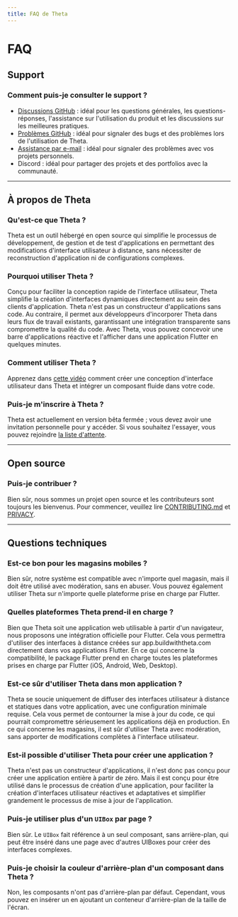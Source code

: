 ```yaml
---
title: FAQ de Theta
---
```


# FAQ

## Support

### Comment puis-je consulter le support ?

- [Discussions GitHub](https://github.com/buildwiththeta/buildwiththeta/discussions) : idéal pour les questions générales, les questions-réponses, l'assistance sur l'utilisation du produit et les discussions sur les meilleures pratiques.
- [Problèmes GitHub](https://github.com/buildwiththeta/buildwiththeta/issues) : idéal pour signaler des bugs et des problèmes lors de l'utilisation de Theta.
- [Assistance par e-mail](https://app.buildwiththeta.com) : idéal pour signaler des problèmes avec vos projets personnels.
- Discord : idéal pour partager des projets et des portfolios avec la communauté.

---

## À propos de Theta

### Qu'est-ce que Theta ?

Theta est un outil hébergé en open source qui simplifie le processus de développement, de gestion et de test d'applications en permettant des modifications d'interface utilisateur à distance, sans nécessiter de reconstruction d'application ni de configurations complexes.

### Pourquoi utiliser Theta ?

Conçu pour faciliter la conception rapide de l'interface utilisateur, Theta simplifie la création d'interfaces dynamiques directement au sein des clients d'application. Theta n'est pas un constructeur d'applications sans code. Au contraire, il permet aux développeurs d'incorporer Theta dans leurs flux de travail existants, garantissant une intégration transparente sans compromettre la qualité du code. Avec Theta, vous pouvez concevoir une barre d'applications réactive et l'afficher dans une application Flutter en quelques minutes.

### Comment utiliser Theta ?

Apprenez dans [cette vidéo](https://youtu.be/oFed0NIqBZI) comment créer une conception d'interface utilisateur dans Theta et intégrer un composant fluide dans votre code.

### Puis-je m'inscrire à Theta ?

Theta est actuellement en version bêta fermée ; vous devez avoir une invitation personnelle pour y accéder. Si vous souhaitez l'essayer, vous pouvez rejoindre [la liste d'attente](https://app.buildwiththeta.com).

---

## Open source

### Puis-je contribuer ?

Bien sûr, nous sommes un projet open source et les contributeurs sont toujours les bienvenus. Pour commencer, veuillez lire [CONTRIBUTING.md](https://github.com/buildwiththeta/buildwiththeta/blob/main/CONTRIBUTING.md) et [PRIVACY](https://github.com/buildwiththeta/buildwiththeta/blob/main/LICENSE).

---

## Questions techniques

### Est-ce bon pour les magasins mobiles ?

Bien sûr, notre système est compatible avec n'importe quel magasin, mais il doit être utilisé avec modération, sans en abuser. Vous pouvez également utiliser Theta sur n'importe quelle plateforme prise en charge par Flutter.

### Quelles plateformes Theta prend-il en charge ?

Bien que Theta soit une application web utilisable à partir d'un navigateur, nous proposons une intégration officielle pour Flutter. Cela vous permettra d'utiliser des interfaces à distance créées sur app.buildwiththeta.com directement dans vos applications Flutter. En ce qui concerne la compatibilité, le package Flutter prend en charge toutes les plateformes prises en charge par Flutter (iOS, Android, Web, Desktop).

### Est-ce sûr d'utiliser Theta dans mon application ?

Theta se soucie uniquement de diffuser des interfaces utilisateur à distance et statiques dans votre application, avec une configuration minimale requise. Cela vous permet de contourner la mise à jour du code, ce qui pourrait compromettre sérieusement les applications déjà en production. En ce qui concerne les magasins, il est sûr d'utiliser Theta avec modération, sans apporter de modifications complètes à l'interface utilisateur.

### Est-il possible d'utiliser Theta pour créer une application ?

Theta n'est pas un constructeur d'applications, il n'est donc pas conçu pour créer une application entière à partir de zéro. Mais il est conçu pour être utilisé dans le processus de création d'une application, pour faciliter la création d'interfaces utilisateur réactives et adaptatives et simplifier grandement le processus de mise à jour de l'application.

### Puis-je utiliser plus d'un `UIBox` par page ?

Bien sûr. Le `UIBox` fait référence à un seul composant, sans arrière-plan, qui peut être inséré dans une page avec d'autres UIBoxes pour créer des interfaces complexes.

### Puis-je choisir la couleur d'arrière-plan d'un composant dans Theta ?

Non, les composants n'ont pas d'arrière-plan par défaut. Cependant, vous pouvez en insérer un en ajoutant un conteneur d'arrière-plan de la taille de l'écran.
